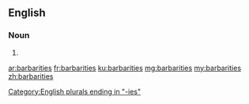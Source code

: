 ==English==

===Noun===
{{head|en|noun plural form}}

# {{plural of|barbarity|lang=en}}

[[Category:English plurals ending in "-ies"]]

[[ar:barbarities]]
[[fr:barbarities]]
[[ku:barbarities]]
[[mg:barbarities]]
[[my:barbarities]]
[[zh:barbarities]]